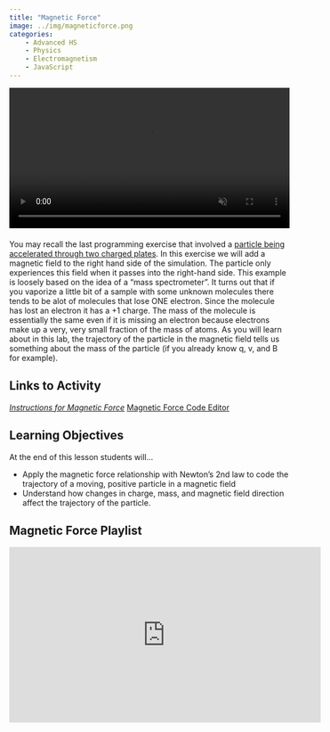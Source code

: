 ```yaml
---
title: "Magnetic Force"
image: ../img/magneticforce.png
categories:
    - Advanced HS
    - Physics
    - Electromagnetism
    - JavaScript
---
```


<div style="margin-bottom: 20px;">
<video width="720" height="405" controls autoplay muted loop style="max-width: 100%; height: auto;">
  <source src="../vid/bfield_sim.mp4" type="video/mp4">
  Your browser does not support the video tag.
</video>
</div>

You may recall the last programming exercise that involved a [particle being accelerated through two charged plates](particleaccelerator.qmd). In this exercise we will add a magnetic field to the right hand side of the simulation. The particle only experiences this field when it passes into the right-hand side. This example is loosely based on the idea of a "mass spectrometer". It turns out that if you vaporize a little bit of a sample with some unknown molecules there tends to be alot of molecules that lose ONE electron. Since the molecule has lost an electron it has a +1 charge. The mass of the molecule is essentially the same even if it is missing an electron because electrons make up a very, very small fraction of the mass of atoms. As you will learn about in this lab, the trajectory of the particle in the magnetic field tells us something about the mass of the particle (if you already know q, v, and B for example).

## Links to Activity
*[Instructions for Magnetic Force](https://www.asc.ohio-state.edu/orban.14/physics_coding/bfield.html)
*[Magnetic Force Code Editor](https://editor.p5js.org/ChrisOrban/sketches/HJ1UdD9yM)

## Learning Objectives
At the end of this lesson students will...

* Apply the magnetic force relationship with Newton’s 2nd law to code the trajectory of a moving, positive particle in a magnetic field
* Understand how changes in charge, mass, and magnetic field direction affect the trajectory of the particle.


## Magnetic Force Playlist

<iframe width="560" height="315" src="https://www.youtube.com/embed/videoseries?si=-CK4Ytj5WaX5JJj2&amp;list=PLISRe8GegO8ShKCTLUQp2mcF2CQEnlr1M" title="YouTube video player" frameborder="0" allow="accelerometer; autoplay; clipboard-write; encrypted-media; gyroscope; picture-in-picture; web-share" referrerpolicy="strict-origin-when-cross-origin" allowfullscreen></iframe>